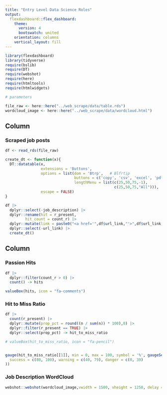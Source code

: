 ```yaml
---
title: "Entry Level Data Science Roles"
output: 
  flexdashboard::flex_dashboard:
    theme: 
      version: 4
      bootswatch: united
    orientation: columns
    vertical_layout: fill
---
```




```r
library(flexdashboard)
library(tidyverse)
require(bslib)
require(DT)
require(webshot)
require(here)
require(htmltools)
require(htmlwidgets)

# parameters

file_raw <- here::here("../web_scrape/data/table.rds")
wordcloud_image <- here::here("../web_scrape/data/wordcloud.html")

```




Column {data-width=720}
-----------------------------------------------------------------------


### Scraped job posts  

```r
df <- read_rds(file_raw)

create_dt <- function(x){
  DT::datatable(x,
                extensions = 'Buttons',
                options = list(dom = 'Btrp',   # Blfrtip
                               buttons = c('copy', 'csv', 'excel', 'pdf', 'print'),
                               lengthMenu = list(c(25,50,75,-1),
                                                 c(25,50,75,"All"))),
                escape = FALSE)
}

df |> 
  dplyr::select(-job_description) |> 
  dplyr::rename(hit = r_present,
         hit_count = count_r) |> 
  dplyr::mutate(link = paste0("<a href='",df$url_link,"'>",df$url_link,"</a>")) |> 
  dplyr::select(-url_link) |>
  create_dt()


```

Column {data-width=280}
-----------------------------------------------------------------------

### Passion Hits

```r
df |> 
  dplyr::filter(count_r > 0) |> 
  count() -> hits

valueBox(hits, icon = "fa-comments")
```

### Hit to Miss Ratio

```r
df |>
  count(r_present) |>
  dplyr::mutate(prop_pct = round((n / sum(n)) * 100),0) |>
  dplyr::filter(r_present == TRUE) |>
  dplyr::select(prop_pct) -> hit_to_miss_ratio

# valueBox(hit_to_miss_ratio, icon = "fa-pencil")


gauge(hit_to_miss_ratio[[1]], min = 0, max = 100, symbol = '%', gaugeSectors(
  success = c(80, 100), warning = c(40, 79), danger = c(0, 39)
))
```


### Job Description WordCloud


```r

webshot::webshot(wordcloud_image,vwidth = 1500, vheight = 1250, delay =3)
```



